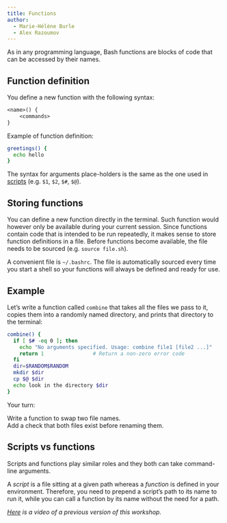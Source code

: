 ```yaml
---
title: Functions
author:
  - Marie-Hélène Burle
  - Alex Razoumov
---
```


:::{.def}

As in any programming language, Bash functions are blocks of code that can be accessed by their names.

:::

## Function definition

You define a new function with the following syntax:

```default
<name>() {
	<commands>
}
```

:::{.example}

Example of function definition:

:::

```.bash
greetings() {
  echo hello
}
```

The syntax for arguments place-holders is the same as the one used in [scripts](script.html) (e.g. `$1`, `$2`, `$#`, `$@`).

## Storing functions

You can define a new function directly in the terminal. Such function would however only be available during your current session. Since functions contain code that is intended to be run repeatedly, it makes sense to store function definitions in a file. Before functions become available, the file needs to be sourced (e.g. `source file.sh`).

A convenient file is `~/.bashrc`. The file is automatically sourced every time you start a shell so your functions will always be defined and ready for use.

## Example

Let's write a function called `combine` that takes all the files we pass to it, copies them into a randomly named directory, and prints that directory to the terminal:

```.bash
combine() {
  if [ $# -eq 0 ]; then
    echo "No arguments specified. Usage: combine file1 [file2 ...]"
    return 1                # Return a non-zero error code
  fi
  dir=$RANDOM$RANDOM
  mkdir $dir
  cp $@ $dir
  echo look in the directory $dir
}
```

:::{.exo}

:::{.yourturn}

Your turn:

:::

Write a function to swap two file names. \
Add a check that both files exist before renaming them.

:::

<!-- {{< solution >}} -->
<!-- ```{.bash} -->
<!-- function swap() { -->
<!--     if [ -e $1 ] && [ -e $2 ] ; then -->
<!--         mv $2 $2.bak -->
<!--         mv $1 $2 -->
<!--         mv $2.bak $1 -->
<!--     else -->
<!--         echo At least one of these files does not exist. -->
<!--     fi -->
<!-- } -->
<!-- ``` -->
<!-- {{< /solution >}} -->

<!-- Write a function `archive()` to replace directories with their gzipped archives. -->

<!-- ```{.bash} -->
<!-- ls -F -->
<!-- chapter1/  chapter2/  notes/ -->
<!-- archive chapter* notes/ -->
<!-- ls -->
<!-- chapter1.tar.gz  chapter2.tar.gz  notes.tar.gz -->
<!-- ``` -->

<!-- Write a function `countfiles` to count files in all directories passed to it as arguments (need to loop through all arguments). -->

<!-- At the beginning add the check: -->

<!-- ```{.bash} -->
<!--     if [ $# -eq 0 ]; then -->
<!--         echo "No arguments given. Usage: countfiles dir1 dir2 ..." -->
<!--         return 1 -->
<!--     fi -->
<!-- ``` -->

<!-- {{< solution >}} -->
<!-- ```{.bash} -->
<!-- function countfiles() { -->
<!--     if [ $# -eq 0 ]; then -->
<!--         echo "No arguments given. Usage: countfiles dir1 dir2 ..." -->
<!--         return 1 -->
<!--     fi -->
<!--     for dir in $@; do -->
<!--         echo in $dir we found $(find $dir -type f | wc -l) files -->
<!--     done -->
<!-- } -->
<!-- ``` -->
<!-- {{< /solution >}} -->

## Scripts vs functions

Scripts and functions play similar roles and they both can take command-line arguments.

A *script* is a file sitting at a given path whereas a *function* is defined in your environment. Therefore, you need to prepend a script's path to its name to run it, while you can call a function by its name without the need for a path.

*[Here](https://youtu.be/gSCRWUG9fy4) is a video of a previous version of this workshop.*
